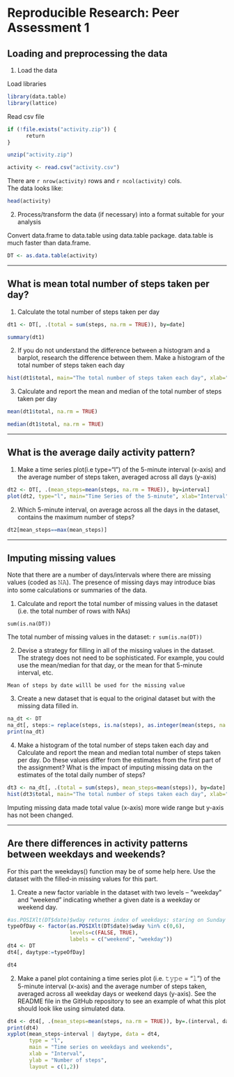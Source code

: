 # Reproducible Research: Peer Assessment 1

## Loading and preprocessing the data
1. Load the data

Load libraries
```r
library(data.table)
library(lattice)
```

Read csv file
```r
if (!file.exists("activity.zip")) {
      return
}

unzip("activity.zip")

activity <- read.csv("activity.csv")
```

There are `r nrow(activity)` rows and `r ncol(activity)` cols.  
The data looks like:
```r
head(activity)
```

2. Process/transform the data (if necessary) into a format suitable for your analysis

Convert data.frame to data.table using data.table package. data.table is much faster than data.frame.
```r
DT <- as.data.table(activity)
```

------

## What is mean total number of steps taken per day?
1. Calculate the total number of steps taken per day
```r
dt1 <- DT[, .(total = sum(steps, na.rm = TRUE)), by=date]

summary(dt1)
```

2. If you do not understand the difference between a histogram and a barplot, research the difference between them. Make a histogram of the total number of steps taken each day
```r
hist(dt1$total, main="The total number of steps taken each day", xlab=" Number of steps", col="red")
```

3. Calculate and report the mean and median of the total number of steps taken per day
```r
mean(dt1$total, na.rm = TRUE)

median(dt1$total, na.rm = TRUE)
```

------

## What is the average daily activity pattern?
1. Make a time series plot(i.e type="l") of the 5-minute interval (x-axis) and the average number of steps taken, averaged across all days (y-axis)
```r
dt2 <- DT[, .(mean_steps=mean(steps, na.rm = TRUE)), by=interval]
plot(dt2, type="l", main="Time Series of the 5-minute", xlab="Interval", ylab="Average number of steps", col="red")
```

2. Which 5-minute interval, on average across all the days in the dataset, contains the maximum number of steps?
```r
dt2[mean_steps==max(mean_steps)]
```

------

## Imputing missing values
Note that there are a number of days/intervals where there are missing values (coded as 𝙽𝙰). The presence of missing days may introduce bias into some calculations or summaries of the data.

1. Calculate and report the total number of missing values in the dataset (i.e. the total number of rows with NAs)
```
sum(is.na(DT))
```
The total number of missing values in the dataset: `r sum(is.na(DT))`

2. Devise a strategy for filling in all of the missing values in the dataset. The strategy does not need to be sophisticated. For example, you could use the mean/median for that day, or the mean for that 5-minute interval, etc.
```
Mean of steps by date willl be used for the missing value
```

3. Create a new dataset that is equal to the original dataset but with the missing data filled in.
```r
na_dt <- DT
na_dt[, steps:= replace(steps, is.na(steps), as.integer(mean(steps, na.rm=TRUE))), by=date]
print(na_dt)
``` 

4. Make a histogram of the total number of steps taken each day and Calculate and report the mean and median total number of steps taken per day. Do these values differ from the estimates from the first part of the assignment? What is the impact of imputing missing data on the estimates of the total daily number of steps?
```r
dt3 <- na_dt[, .(total = sum(steps), mean_steps=mean(steps)), by=date]
hist(dt3$total, main="The total number of steps taken each day", xlab=" Number of steps", col="red")
```

Imputing missing data made total value (x-axis) more wide range but y-axis has not been changed.

------

## Are there differences in activity patterns between weekdays and weekends?
For this part the weekdays() function may be of some help here. Use the dataset with the filled-in missing values for this part.

1. Create a new factor variable in the dataset with two levels – “weekday” and “weekend” indicating whether a given date is a weekday or weekend day.
```r
#as.POSIXlt(DT$date)$wday returns index of weekdays: staring on Sunday
typeOfDay <- factor(as.POSIXlt(DT$date)$wday %in% c(0,6), 
                    levels=c(FALSE, TRUE), 
                    labels = c("weekend", "weekday"))
dt4 <- DT
dt4[, daytype:=typeOfDay]

dt4
```

2. Make a panel plot containing a time series plot (i.e. 𝚝𝚢𝚙𝚎 = "𝚕") of the 5-minute interval (x-axis) and the average number of steps taken, averaged across all weekday days or weekend days (y-axis). See the README file in the GitHub repository to see an example of what this plot should look like using simulated data.
```r
dt4 <- dt4[, .(mean_steps=mean(steps, na.rm = TRUE)), by=.(interval, daytype)]
print(dt4)
xyplot(mean_steps~interval | daytype, data = dt4,
       type = "l",
       main = "Time series on weekdays and weekends",
       xlab = "Interval",
       ylab = "Number of steps",
       layout = c(1,2))
```
